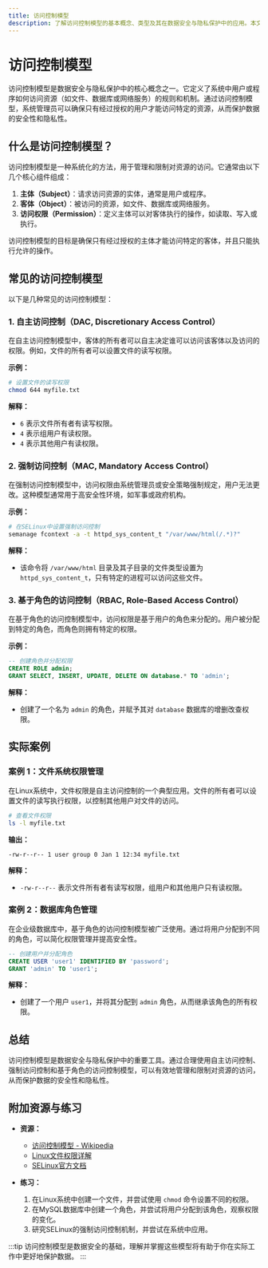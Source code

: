 ```yaml
---
title: 访问控制模型
description: 了解访问控制模型的基本概念、类型及其在数据安全与隐私保护中的应用。本文适合初学者，包含清晰的解释、代码示例和实际案例。
---
```


# 访问控制模型

访问控制模型是数据安全与隐私保护中的核心概念之一。它定义了系统中用户或程序如何访问资源（如文件、数据库或网络服务）的规则和机制。通过访问控制模型，系统管理员可以确保只有经过授权的用户才能访问特定的资源，从而保护数据的安全性和隐私性。

## 什么是访问控制模型？

访问控制模型是一种系统化的方法，用于管理和限制对资源的访问。它通常由以下几个核心组件组成：

1. **主体（Subject）**：请求访问资源的实体，通常是用户或程序。
2. **客体（Object）**：被访问的资源，如文件、数据库或网络服务。
3. **访问权限（Permission）**：定义主体可以对客体执行的操作，如读取、写入或执行。

访问控制模型的目标是确保只有经过授权的主体才能访问特定的客体，并且只能执行允许的操作。

## 常见的访问控制模型

以下是几种常见的访问控制模型：

### 1. 自主访问控制（DAC, Discretionary Access Control）

在自主访问控制模型中，客体的所有者可以自主决定谁可以访问该客体以及访问的权限。例如，文件的所有者可以设置文件的读写权限。

**示例：**
```bash
# 设置文件的读写权限
chmod 644 myfile.txt
```
**解释：**
- `6` 表示文件所有者有读写权限。
- `4` 表示组用户有读权限。
- `4` 表示其他用户有读权限。

### 2. 强制访问控制（MAC, Mandatory Access Control）

在强制访问控制模型中，访问权限由系统管理员或安全策略强制规定，用户无法更改。这种模型通常用于高安全性环境，如军事或政府机构。

**示例：**
```bash
# 在SELinux中设置强制访问控制
semanage fcontext -a -t httpd_sys_content_t "/var/www/html(/.*)?"
```
**解释：**
- 该命令将 `/var/www/html` 目录及其子目录的文件类型设置为 `httpd_sys_content_t`，只有特定的进程可以访问这些文件。

### 3. 基于角色的访问控制（RBAC, Role-Based Access Control）

在基于角色的访问控制模型中，访问权限是基于用户的角色来分配的。用户被分配到特定的角色，而角色则拥有特定的权限。

**示例：**
```sql
-- 创建角色并分配权限
CREATE ROLE admin;
GRANT SELECT, INSERT, UPDATE, DELETE ON database.* TO 'admin';
```
**解释：**
- 创建了一个名为 `admin` 的角色，并赋予其对 `database` 数据库的增删改查权限。

## 实际案例

### 案例 1：文件系统权限管理

在Linux系统中，文件权限是自主访问控制的一个典型应用。文件的所有者可以设置文件的读写执行权限，以控制其他用户对文件的访问。

```bash
# 查看文件权限
ls -l myfile.txt
```
**输出：**
```
-rw-r--r-- 1 user group 0 Jan 1 12:34 myfile.txt
```
**解释：**
- `-rw-r--r--` 表示文件所有者有读写权限，组用户和其他用户只有读权限。

### 案例 2：数据库角色管理

在企业级数据库中，基于角色的访问控制模型被广泛使用。通过将用户分配到不同的角色，可以简化权限管理并提高安全性。

```sql
-- 创建用户并分配角色
CREATE USER 'user1' IDENTIFIED BY 'password';
GRANT 'admin' TO 'user1';
```
**解释：**
- 创建了一个用户 `user1`，并将其分配到 `admin` 角色，从而继承该角色的所有权限。

## 总结

访问控制模型是数据安全与隐私保护中的重要工具。通过合理使用自主访问控制、强制访问控制和基于角色的访问控制模型，可以有效地管理和限制对资源的访问，从而保护数据的安全性和隐私性。

## 附加资源与练习

- **资源：**
  - [访问控制模型 - Wikipedia](https://en.wikipedia.org/wiki/Access_control)
  - [Linux文件权限详解](https://linux.die.net/man/1/chmod)
  - [SELinux官方文档](https://selinuxproject.org/page/Main_Page)

- **练习：**
  1. 在Linux系统中创建一个文件，并尝试使用 `chmod` 命令设置不同的权限。
  2. 在MySQL数据库中创建一个角色，并尝试将用户分配到该角色，观察权限的变化。
  3. 研究SELinux的强制访问控制机制，并尝试在系统中应用。

:::tip
访问控制模型是数据安全的基础，理解并掌握这些模型将有助于你在实际工作中更好地保护数据。
:::
